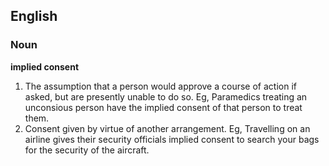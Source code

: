 ==English==
===Noun===
'''implied consent''' 
# The assumption that a person would approve a course of action if asked, but are presently unable to do so. Eg, Paramedics treating an unconsious person have the implied consent of that person to treat them.
# Consent given by virtue of another arrangement. Eg, Travelling on an airline gives their security officials implied consent to search your bags for the security of the aircraft.